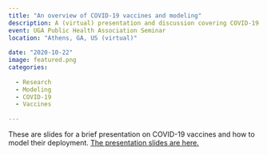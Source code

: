 ```yaml
---
title: "An overview of COVID-19 vaccines and modeling"
description: A (virtual) presentation and discussion covering COVID-19 vaccines and modeling.
event: UGA Public Health Association Seminar
location: "Athens, GA, US (virtual)"
  
date: "2020-10-22"
image: featured.png
categories:
  
  - Research
  - Modeling
  - COVID-19
  - Vaccines
  
---
```


These are slides for a brief presentation on COVID-19 vaccines and how to model their deployment. <a href="2020-10-PHA-UGA.html" target="_blank">The presentation slides are here.</a>
